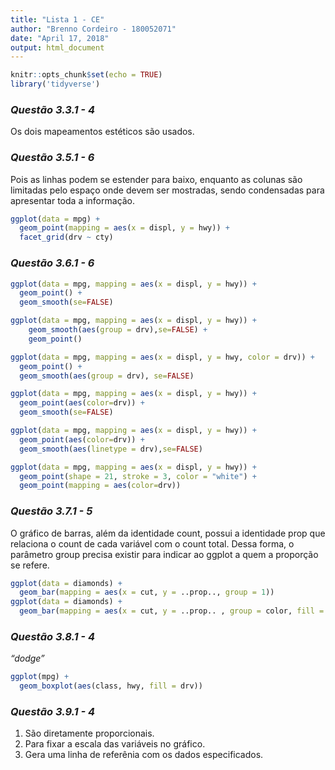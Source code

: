 ```yaml
---
title: "Lista 1 - CE"
author: "Brenno Cordeiro - 180052071"
date: "April 17, 2018"
output: html_document
---
```


```r
knitr::opts_chunk$set(echo = TRUE)
library('tidyverse')
```

### *Questão 3.3.1 - 4*
Os dois mapeamentos estéticos são usados.

### *Questão 3.5.1 - 6*
Pois as linhas podem se estender para baixo, enquanto as colunas são limitadas pelo espaço onde devem ser mostradas, sendo condensadas para apresentar toda a informação.

```r
ggplot(data = mpg) + 
  geom_point(mapping = aes(x = displ, y = hwy)) + 
  facet_grid(drv ~ cty)
```

### *Questão 3.6.1 - 6*

```r
ggplot(data = mpg, mapping = aes(x = displ, y = hwy)) + 
  geom_point() + 
  geom_smooth(se=FALSE)

ggplot(data = mpg, mapping = aes(x = displ, y = hwy)) + 
    geom_smooth(aes(group = drv),se=FALSE) +
    geom_point()

ggplot(data = mpg, mapping = aes(x = displ, y = hwy, color = drv)) + 
  geom_point() + 
  geom_smooth(aes(group = drv), se=FALSE)

ggplot(data = mpg, mapping = aes(x = displ, y = hwy)) + 
  geom_point(aes(color=drv)) + 
  geom_smooth(se=FALSE)

ggplot(data = mpg, mapping = aes(x = displ, y = hwy)) + 
  geom_point(aes(color=drv)) + 
  geom_smooth(aes(linetype = drv),se=FALSE) 

ggplot(data = mpg, mapping = aes(x = displ, y = hwy)) + 
  geom_point(shape = 21, stroke = 3, color = "white") +
  geom_point(mapping = aes(color=drv))
```

### *Questão 3.7.1 - 5*
O gráfico de barras, além da identidade count, possui a identidade prop que relaciona o count de cada variável com o count total. Dessa forma, o parâmetro group precisa existir para indicar ao ggplot a quem a proporção se refere.

```r
ggplot(data = diamonds) + 
  geom_bar(mapping = aes(x = cut, y = ..prop.., group = 1))
ggplot(data = diamonds) + 
  geom_bar(mapping = aes(x = cut, y = ..prop.. , group = color, fill = color))
```

### *Questão 3.8.1 - 4*
*"dodge"*

```r
ggplot(mpg) +
  geom_boxplot(aes(class, hwy, fill = drv))
```

### *Questão 3.9.1 - 4*
1. São diretamente proporcionais.
2. Para fixar a escala das variáveis no gráfico.
3. Gera uma linha de referênia com os dados especificados.